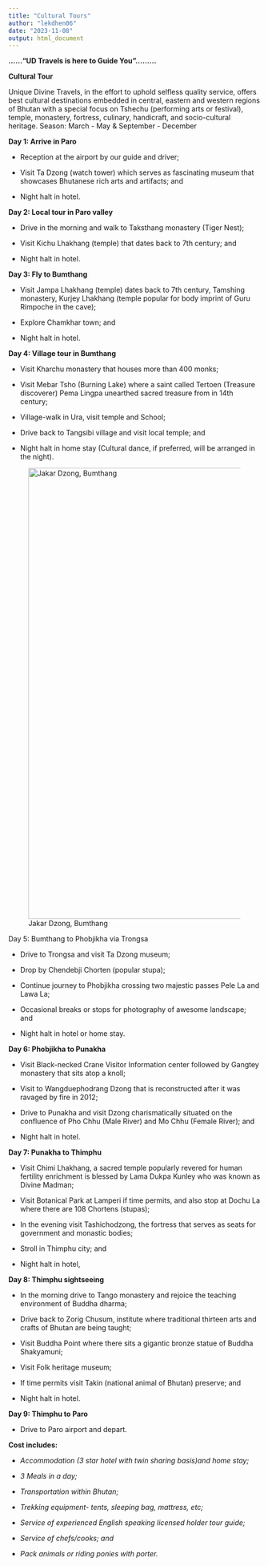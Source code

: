 ```yaml
---
title: "Cultural Tours"
author: "lekdhen06"
date: "2023-11-08"
output: html_document
---
```


**......"UD Travels is here to Guide You".........**

**Cultural Tour**

Unique Divine Travels, in the effort to uphold selfless quality service, offers best cultural destinations embedded in central, eastern and western regions of Bhutan with a special focus on Tshechu (performing arts or festival), temple, monastery, fortress, culinary, handicraft, and socio-cultural heritage. Season: March - May & September - December

**Day 1: Arrive in Paro**

-   Reception at the airport by our guide and driver;

-   Visit Ta Dzong (watch tower) which serves as fascinating museum that showcases Bhutanese rich arts and artifacts; and

-   Night halt in hotel.

**Day 2: Local tour in Paro valley**

-   Drive in the morning and walk to Taksthang monastery (Tiger Nest);

-   Visit Kichu Lhakhang (temple) that dates back to 7th century; and

-   Night halt in hotel.

**Day 3: Fly to Bumthang**

-   Visit Jampa Lhakhang (temple) dates back to 7th century, Tamshing monastery, Kurjey Lhakhang (temple popular for body imprint of Guru Rimpoche in the cave);

-   Explore Chamkhar town; and

-   Night halt in hotel.

**Day 4: Village tour in Bumthang**

-   Visit Kharchu monastery that houses more than 400 monks;

-   Visit Mebar Tsho (Burning Lake) where a saint called Tertoen (Treasure discoverer) Pema Lingpa unearthed sacred treasure from in 14th century;

-   Village-walk in Ura, visit temple and School;

-   Drive back to Tangsibi village and visit local temple; and

-   Night halt in home stay (Cultural dance, if preferred, will be arranged in the night).

![Jakar Dzong, Bumthang](/img/Jakar-dzong.jpg){width="900"}

Day 5: Bumthang to Phobjikha via Trongsa

-   Drive to Trongsa and visit Ta Dzong museum;

-   Drop by Chendebji Chorten (popular stupa);

-   Continue journey to Phobjikha crossing two majestic passes Pele La and Lawa La;

-   Occasional breaks or stops for photography of awesome landscape; and

-   Night halt in hotel or home stay.

**Day 6: Phobjikha to Punakha**

-   Visit Black-necked Crane Visitor Information center followed by Gangtey monastery that sits atop a knoll;

-   Visit to Wangduephodrang Dzong that is reconstructed after it was ravaged by fire in 2012;

-   Drive to Punakha and visit Dzong charismatically situated on the confluence of Pho Chhu (Male River) and Mo Chhu (Female River); and

-   Night halt in hotel.

**Day 7: Punakha to Thimphu**

-   Visit Chimi Lhakhang, a sacred temple popularly revered for human fertility enrichment is blessed by Lama Dukpa Kunley who was known as Divine Madman;

-   Visit Botanical Park at Lamperi if time permits, and also stop at Dochu La where there are 108 Chortens (stupas);

-   In the evening visit Tashichodzong, the fortress that serves as seats for government and monastic bodies;

-   Stroll in Thimphu city; and

-   Night halt in hotel,

**Day 8: Thimphu sightseeing**

-   In the morning drive to Tango monastery and rejoice the teaching environment of Buddha dharma;

-   Drive back to Zorig Chusum, institute where traditional thirteen arts and crafts of Bhutan are being taught;

-   Visit Buddha Point where there sits a gigantic bronze statue of Buddha Shakyamuni;

-   Visit Folk heritage museum;

-   If time permits visit Takin (national animal of Bhutan) preserve; and

-   Night halt in hotel.

**Day 9: Thimphu to Paro**

-   Drive to Paro airport and depart.

**Cost includes:**

-   *Accommodation (3 star hotel with twin sharing basis)and home stay;*

-   *3 Meals in a day;*

-   *Transportation within Bhutan;*

-   *Trekking equipment- tents, sleeping bag, mattress, etc;*

-   *Service of experienced English speaking licensed holder tour guide;*

-   *Service of chefs/cooks; and*

-   *Pack animals or riding ponies with porter.*
